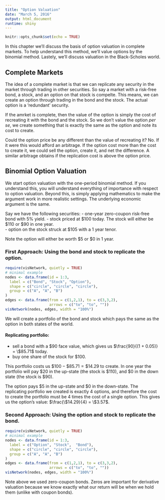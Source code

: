 ```yaml
---
title: "Option Valuation"
date: "March 5, 2016"
output: html_document
runtime: shiny
---
```


```r
knitr::opts_chunk$set(echo = TRUE)
```

In this chapter we'll discuss the basis of option valuation in complete markets.  To help understand this method, we'll value options by the binomial method.  Lastely, we'll discuss valuation in the Black-Scholes world.

## Complete Markets

The idea of a complete market is that we can replicate any security in the market through trading in other securities.  So say a market with a risk-free bond, a stock, and an option on that stock is compelte.  This means, we can create an option through trading in the bond and the stock.  The actual option is a 'redundant' security.  

If the amrket is complete, then the value of the option is simply the cost of recreating it with the bond and the stock.  So we don't value the option *per se*, we create something that is exactly the same as the option and note its cost to create.

Could the option price be any different than the value of recreating it?  No.  If it were this would afford an arbitrage.  If the option cost more than the cost to create it, we could sell the option, create it, and net the difference.  A similar arbitrage obtains if the replication cost is above the option price. 


## Binomial Option Valuation

We start option valuation with the one-period binomial method.  If you understand this, you will understand everything of importance with respect to option valuation.  Beyond this, is simply applying mathematics to make the argument work in more realistic settings.  The underlying economic argument is the same.  

Say we have the following securities:
- one-year zero-coupon risk-free bond with 5% yield.
- stock priced at $100 today.  The stock will either be $110 or $90 in one year.  
- option on the stock struck at $105 with a 1 year tenor.

Note the option will either be worth $5 or $0 in 1 year.  

### First Approach: Using the bond and stock to replicate the option.

```r
require(visNetwork, quietly = TRUE)
# minimal example
nodes <- data.frame(id = 1:3,
  label = c("Bond", "Stock", "Option"),
  shape = c("circle", "circle", "circle"),
  group = c("A", "A", "B")
)
edges <- data.frame(from = c(1,2,1), to = c(3,3,2),
                    arrows = c("to", "to", ""))
visNetwork(nodes, edges, width = "100%")

```

We will create a portfolio of the bond and stock which pays the same as the option in both states of the world.

#### Replicating portfolio:
- sell a bond with a $90 face value, which gives us $\frac{90}{(1 + 0.05)} = \$85.71$ today.
- buy one share of the stock for $100.

This portfolio costs us $\$100 - \$85.71 = \$14.29$ to create.  In one year the portfolio will pay \$20 in the up-state (the stock is $110), and \$0 in the down state (the stock is \$90).

The option pays \$5 in the up-state and \$0 in the down-state.  The replicating portfolio we created is exactly 4 options, and therefore the cost to create the portfolio must be 4 times the cost of a single option.  This gives us the option's value: $\frac{\$14.29}{4} = \$3.57$.

### Second Approach: Using the option and stock to replicate the bond.

```r
require(visNetwork, quietly = TRUE)
# minimal example
nodes <- data.frame(id = 1:3,
  label = c("Option", "Stock",  "Bond"),
  shape = c("circle", "circle", "circle"),
  group = c("A", "A", "B")
)
edges <- data.frame(from = c(1,2,1), to = c(3,3,2),
                    arrows = c("to", "to", ""))
visNetwork(nodes, edges, width = "100%")
```


Note above we used zero-coupon bonds. Zeros are important for derivative valuation because we know exactly what our return will be when we hold them (unlike with coupon bonds). 